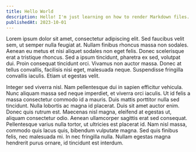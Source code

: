```yaml
---
title: Hello World
description: Hello! I'm just learning on how to render Markdown files.
publishedAt: 2023-10-01
---
```


Lorem ipsum dolor sit amet, consectetur adipiscing elit. Sed faucibus velit sem, ut semper nulla feugiat at. Nullam finibus rhoncus massa non sodales. Aenean eu metus et nisi aliquet sodales non eget felis. Donec scelerisque erat a tristique rhoncus. Sed a ipsum tincidunt, pharetra ex sed, volutpat dui. Proin consequat tincidunt orci. Vivamus non auctor massa. Donec at tellus convallis, facilisis nisi eget, malesuada neque. Suspendisse fringilla convallis iaculis. Etiam ut egestas velit.

Integer sed viverra nisl. Nam pellentesque dui in sapien efficitur vehicula. Nunc aliquam massa sed neque imperdiet, et viverra orci iaculis. Ut id felis a massa consectetur commodo id a mauris. Duis mattis porttitor nulla sed tincidunt. Nulla lobortis ac magna id placerat. Duis sit amet auctor enim. Donec quis rutrum est. Maecenas nisl magna, eleifend at egestas ut, aliquam consectetur odio. Aenean ullamcorper sagittis erat sed consequat. Pellentesque varius nulla tortor, ut ultricies est placerat id. Nam nisl massa, commodo quis lacus quis, bibendum vulputate magna. Sed quis finibus felis, nec malesuada mi. In nec fringilla nulla. Nullam egestas magna hendrerit purus ornare, id tincidunt est interdum.
